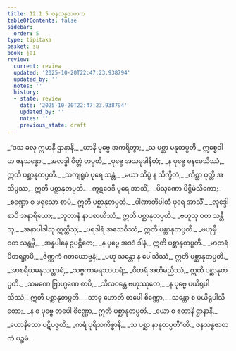 ```yaml
---
title: 12.1.5 ဇနသန္ဓဇာတက
tableOfContents: false
sidebar:
  order: 5
type: tipitaka
basket: su
book: ja1
review:
  current: review
  updated: '2025-10-20T22:47:23.938794'
  updated_by: ''
  notes: ''
  history:
  - state: review
    date: '2025-10-20T22:47:23.938794'
    updated_by: ''
    notes: ''
    previous_state: draft
---
```



<DynamicBreadcrumb />


<ReviewStatus review={frontmatter.review} showDetails={true} />

<HypothesisAnnotation frontmatter={frontmatter} />

<Division number="49" book="ja1" e="ch" v="22" p="247">

<Paragraph number="2291" type="verses" book="ja1">
_“ဒသ ခလု ဣမာနိ ဌာနာနိ,_  
_ယာနိ ပုဗ္ဗေ အကရိတွာ;_  
_သ ပစ္ဆာ မနုတပ္ပတိ,_  
ဣစ္စေဝါဟ ဇနသန္ဓော._  

</Paragraph>

</Division>
<Division number="50" book="ja1" e="ch" v="22" p="247">

<Paragraph number="2292" type="verses" book="ja1">
_အလဒ္ဓါ ဝိတ္တံ တပ္ပတိ,_  
_ပုဗ္ဗေ အသမုဒါနိတံ;_  
_န ပုဗ္ဗေ ဓနမေသိဿံ,_  
ဣတိ ပစ္ဆာနုတပ္ပတိ._  

</Paragraph>

</Division>
<Division number="51" book="ja1" e="ch" v="22" p="247">

<Paragraph number="2293" type="verses" book="ja1">
_သကျရူပံ ပုရေ သန္တံ,_  
_မယာ သိပ္ပံ န သိက္ခိတံ;_  
_ကိစ္ဆာ ဝုတ္တိ အသိပ္ပဿ,_  
ဣတိ ပစ္ဆာနုတပ္ပတိ._  

</Paragraph>

</Division>
<Division number="52" book="ja1" e="ch" v="22" p="247">

<Paragraph number="2294" type="verses" book="ja1">
_ကူဋဝေဒီ ပုရေ အာသိံ,_  
_ပိသုဏော ပိဋ္ဌိမံသိကော;_  
_စဏ္ဍော စ ဖရုသော စာပိ,_  
ဣတိ ပစ္ဆာနုတပ္ပတိ._  

</Paragraph>

</Division>
<Division number="53" book="ja1" e="ch" v="22" p="247">

<Paragraph number="2295" type="verses" book="ja1">
_ပါဏာတိပါတီ ပုရေ အာသိံ,_  
_လုဒ္ဒေါ စာပိ အနာရိယော;_  
_ဘူတာနံ နာပစာယိဿံ,_  
ဣတိ ပစ္ဆာနုတပ္ပတိ._  

</Paragraph>

</Division>
<Division number="54" book="ja1" e="ch" v="22" p="247">

<Paragraph number="2296" type="verses" book="ja1">
_ဗဟူသု ဝတ သန္တီသု,_  
_အနာပါဒါသု ဣတ္ထိသု;_  
_ပရဒါရံ အသေဝိဿံ,_  
ဣတိ ပစ္ဆာနုတပ္ပတိ._  

</Paragraph>

</Division>
<Division number="55" book="ja1" e="ch" v="22" p="247">

<Paragraph number="2297" type="verses" book="ja1">
_ဗဟုမှိ ဝတ သန္တမှိ,_  
_အန္နပါနေ ဥပဋ္ဌိတေ;_  
_န ပုဗ္ဗေ အဒဒံ ဒါနံ,_  
ဣတိ ပစ္ဆာနုတပ္ပတိ._  

</Paragraph>

</Division>
<Division number="56" book="ja1" e="ch" v="22" p="247">

<Paragraph number="2298" type="verses" book="ja1">
_မာတရံ ပိတရဉ္စာပိ,_  
_ဇိဏ္ဏကံ ဂတယောဗ္ဗနံ;_  
_ပဟု သန္တော န ပေါသိဿံ,_  
ဣတိ ပစ္ဆာနုတပ္ပတိ._  

</Paragraph>

</Division>
<Division number="57" book="ja1" e="ch" v="22" p="234">

<Paragraph number="2299" type="verses" book="ja1">
_အာစရိယမနုသတ္ထာရံ,_  
_သဗ္ဗကာမရသာဟရံ;_  
_ပိတရံ အတိမညိဿံ,_  
ဣတိ ပစ္ဆာနုတပ္ပတိ._  

</Paragraph>

</Division>
<Division number="58" book="ja1" e="ch" v="22" p="263">

<Paragraph number="2300" type="verses" book="ja1">
_သမဏေ ဗြာဟ္မဏေ စာပိ,_  
_သီလဝန္တေ ဗဟုဿုတေ;_  
_န ပုဗ္ဗေ ပယိရုပါသိဿံ,_  
ဣတိ ပစ္ဆာနုတပ္ပတိ._  

</Paragraph>

</Division>
<Division number="59" book="ja1" e="ch" v="22" p="248">

<Paragraph number="2301" type="verses" book="ja1">
_သာဓု ဟောတိ တပေါ စိဏ္ဏော,_  
_သန္တော စ ပယိရုပါသိတော;_  
_န စ ပုဗ္ဗေ တပေါ စိဏ္ဏော,_  
ဣတိ ပစ္ဆာနုတပ္ပတိ._  

</Paragraph>

</Division>
<Division number="60" book="ja1" e="ch" v="22" p="248">

<Paragraph number="2302" type="verses" book="ja1">
_ယော စ ဧတာနိ ဌာနာနိ,_  
_ယောနိသော ပဋိပဇ္ဇတိ;_  
_ကရံ ပုရိသကိစ္စာနိ,_  
_သ ပစ္ဆာ နာနုတပ္ပတီ”တိ._  


</Paragraph>
</Division>

<Paragraph number="2303" type="center" book="ja1">
ဇနသန္ဓဇာတကံ ပဉ္စမံ.
</Paragraph>